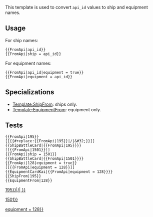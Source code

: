 This template is used to convert <code>api_id</code> values to ship and equipment names.

==Usage==
For ship names:
<pre>
{{FromApi|api_id}}
{{FromApi|ship = api_id}}
</pre>
For equipment names:
<pre>
{{FromApi|api_id|equipment = true}}
{{FromApi|equipment = api_id}}
</pre>

==Specializations==
*[[Template:ShipFrom]]: ships only.
*[[Template:EquipmentFrom]]: equipment only.

==Tests==
<pre>
{{FromApi|195}}
[[{{#replace:{{FromApi|195}}|/|&#32;}}]]
{{ShipBattleCard|{{FromApi|195}}}}
[[{{FromApi|1501}}]]
{{FromApi|ship = 1501}}
{{ShipBattleCard|{{FromApi|1501}}}}
{{FromApi|128|equipment = true}}
[[{{FromApi|equipment = 128}}]]
{{EquipmentCardKai|{{FromApi|equipment = 128}}}}
{{ShipFrom|195}}
{{EquipmentFrom|128}}
</pre>
{{FromApi|195}}

[[{{#replace:{{FromApi|195}}|/|&#32;}}]]

{{ShipBattleCard|{{FromApi|195}}}}

[[{{FromApi|1501}}]]

{{FromApi|ship = 1501}}

{{ShipBattleCard|{{FromApi|1501}}}}

{{FromApi|128|equipment = true}}

[[{{FromApi|equipment = 128}}]]

{{EquipmentCardKai|{{FromApi|equipment = 128}}}}

{{ShipFrom|195}}

{{EquipmentFrom|128}}